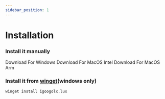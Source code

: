```yaml
---
sidebar_position: 1
---
```




# Installation



### Install it manually
<Download type={DownloadType.windows}>
    Download For Windows
</Download>

<Download type={DownloadType.macIntel}>
    Download For MacOS Intel
</Download>

<Download type={DownloadType.macArm}>
    Download For MacOS Arm
</Download>

### Install it from [winget](https://github.com/microsoft/winget-cli)(windows only)
```sh
winget install igoogolx.lux
```





